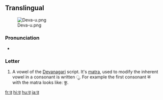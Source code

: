 ==Translingual==
[[File:Deva-u.png|thumb]]

===Pronunciation===
* {{IPA|/ʊ/|/u/|lang=mul}} {{i|varies by language and context}}

===Letter===
{{mul-deva|u}}

# A vowel of the [[Devanagari]] script.  It's [[matra]], used to modify the inherent vowel in a consonant is written &#x0941;.  For example the first consonant क with the matra looks like: कु.

[[fr:उ]]
[[hi:उ]]
[[hu:उ]]
[[ja:उ]]